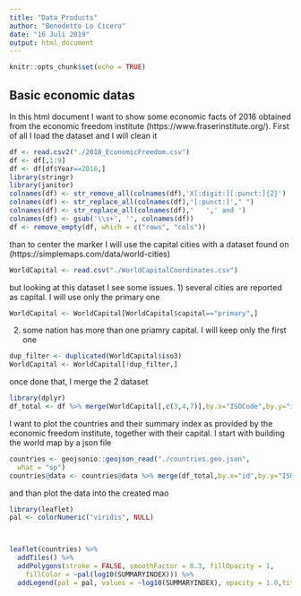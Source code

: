 ---
title: "Data_Products"
author: "Benedetto Lo Cicero"
date: "16 Juli 2019"
output: html_document
---

```{r setup, include=FALSE}
knitr::opts_chunk$set(echo = TRUE)
```

## Basic economic datas

In this html document I want to show some economic facts of 2016 obtained from the economic freedom institute (https://www.fraserinstitute.org/).
First of all I load the dataset and I will clean it

```{r message=FALSE, warning=TRUE}
df <- read.csv2("./2018_EconomicFreedom.csv")
df <- df[,1:9]
df <- df[df$Year==2016,]
library(stringr)
library(janitor)
colnames(df) <- str_remove_all(colnames(df),'X[:digit:][:punct:]{2}')
colnames(df) <- str_replace_all(colnames(df),'[:punct:]'," ")
colnames(df) <- str_replace_all(colnames(df),'   ',' and ')
colnames(df) <- gsub('\\s+', '', colnames(df))
df <- remove_empty(df, which = c("rows", "cols"))
```

than to center the marker I will use the capital cities with a dataset found on (https://simplemaps.com/data/world-cities)

```{r message=FALSE, warning=TRUE}
WorldCapital <- read.csv("./WorldCapitalCoordinates.csv")
```

but looking at this dataset I see some issues.
1) several cities are reported as capital. I will use only the primary one

```{r message=FALSE, warning=TRUE}
WorldCapital <- WorldCapital[WorldCapital$capital=="primary",]
```

2) some nation has more than one priamry capital. I will keep only the first one

```{r message=FALSE, warning=TRUE}
dup_filter <- duplicated(WorldCapital$iso3)
WorldCapital <- WorldCapital[!dup_filter,]
```

once done that, I merge the 2 dataset


```{r message=FALSE, warning=FALSE}
library(dplyr)
df_total <- df %>% merge(WorldCapital[,c(3,4,7)],by.x="ISOCode",by.y="iso3") 
```

I want to plot the countries and their summary index as provided by the economic freedom institute, together with their capital. I start with building the world map by a json file

```{r message=FALSE, warning=FALSE}

countries <- geojsonio::geojson_read("./countries.geo.json",
  what = "sp")
countries@data <- countries@data %>% merge(df_total,by.x="id",by.y="ISOCode")

```

and than plot the data into the created mao

```{r message=FALSE, warning=FALSE}
library(leaflet)
pal <- colorNumeric("viridis", NULL)



leaflet(countries) %>%
  addTiles() %>%
  addPolygons(stroke = FALSE, smoothFactor = 0.3, fillOpacity = 1,
    fillColor = ~pal(log10(SUMMARYINDEX))) %>%
  addLegend(pal = pal, values = ~log10(SUMMARYINDEX), opacity = 1.0,title="Summary Index",labFormat = labelFormat(transform = function(x) round(10^x))) %>% addMarkers(lng=df_total$lng,lat=df_total$lat,clusterOptions=markerClusterOptions(),label = ~paste("Freedom to trade internationally",": ",as.character(Freedomtotradeinternationally))) 

```


